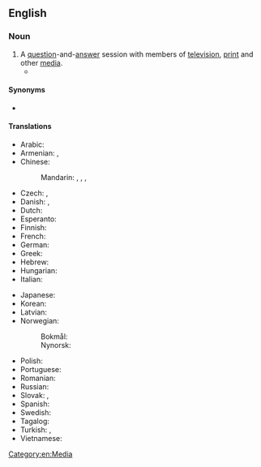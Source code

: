 ==English==

===Noun===
{{en-noun}}

# A [[question]]-and-[[answer]] session with members of [[television]], [[print]] and other [[media]].
#* {{quote-journal
|lang=en
|date=January 18, 2017
|author=Sid Lowe
|title=Chaos at Mestalla: Valencia's journey from Champions League to utter disarray
|work=the Guardian
|url=https://www.theguardian.com/football/2017/jan/18/chaos-at-the-mestalla-valencias-journey-from-champions-league-to-utter-disarray
|page=
|passage= Pitarch went just days after the coach, Cesare Prandelli. A little before Christmas, Prandelli had held a '''press conference''' in which he had declined to answer questions and instead delivered a speech one minute 57 seconds long in which he accused his players of being unprofessional.}}

====Synonyms====
* {{l|en|news conference}}

====Translations====
{{trans-top|question and answer session with members of television, print and other media}}
* Arabic: {{t|ar|مُؤْتَمَرٌ صَحَفِيٌّ|m}}
* Armenian: {{t|hy|մամլո ասուլիս}}, {{t|hy|ճեպազրույց}} {{qualifier|short}}
* Chinese:
*: Mandarin: {{t+|cmn|新聞發佈會|sc=Hani}}, {{t+|cmn|新闻发布会|tr=xīnwén fābùhuì|sc=Hani}}, {{t+|cmn|記者會}}, {{t+|cmn|记者会|tr=jìzhěhuì}}
* Czech: {{t|cs|tisková konference|f}}, {{t+|cs|tiskovka|f}}
* Danish: {{t|da|pressekonference|c}}, {{t|da|pressemøde|n}}
* Dutch: {{t+|nl|persconferentie|f}}
* Esperanto: {{t|eo|gazetara konferenco}}
* Finnish: {{t+|fi|lehdistötilaisuus}}
* French: {{t+|fr|conférence de presse|f}}
* German: {{t+|de|Pressekonferenz|f}}
* Greek: {{t+|el|συνέντευξη τύπου|f}}
* Hebrew: {{t+|he|מסיבת עיתונאים|f|tr=m'sibát-itona'ím|sc=Hebr}}
* Hungarian: {{t+|hu|sajtótájékoztató}}
* Italian: {{t|it|conferenza stampa|f}}
{{trans-mid}}
* Japanese: {{t|ja|記者会見|tr=kisha kaiken|sc=Jpan}}
* Korean: {{t|ko|기자회견}}
* Latvian: {{t|lv|preses konference|f}}
* Norwegian:
*: Bokmål: {{t|nb|pressekonferanse|m}}
*: Nynorsk: {{t|nn|pressekonferanse|m}}
* Polish: {{t+|pl|konferencja prasowa|f}}
* Portuguese: {{t+|pt|coletiva|f}}
* Romanian: {{t+|ro|conferință de presă|f}}
* Russian: {{t+|ru|пресс-конфере́нция|f}}
* Slovak: {{t|sk|tlačová konferencia|f}}, {{t|sk|tlačovka|f}}
* Spanish: {{t+|es|rueda de prensa|f}}
* Swedish: {{t+|sv|presskonferens|c}}
* Tagalog: {{t|tl|pulong balitaan}}
* Turkish: {{t|tr|basın konferansı}}, {{t+|tr|basın toplantısı}}
* Vietnamese: {{t-needed|vi}}
{{trans-bottom}}
[[Category:en:Media]]